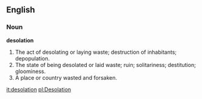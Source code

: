 ==English==

===Noun===

'''desolation'''

#The act of desolating or laying waste; destruction of inhabitants; depopulation.
#The state of being desolated or laid waste; ruin; solitariness; destitution; gloominess.
#A place or country wasted and forsaken.

[[it:desolation]]
[[pl:Desolation]]